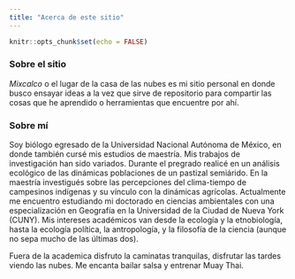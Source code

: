 ```yaml
---
title: "Acerca de este sitio"
---
```


```r
knitr::opts_chunk$set(echo = FALSE)
```

### Sobre el sitio

*Mixcalco* o el lugar de la casa de las nubes es mi sitio personal en donde busco ensayar ideas a la vez que sirve de repositorio para compartir las cosas que he aprendido o herramientas que encuentre por ahí. 

### Sobre mí

Soy biólogo egresado de la Universidad Nacional Autónoma de México, en donde también cursé mis estudios de maestría. Mis trabajos de investigación han sido variados. Durante el pregrado realicé en un análisis ecológico de las dinámicas poblaciones de un pastizal semiárido. En la maestría investigués sobre las percepciones del clima-tiempo de campesinos indígenas y su vínculo con la dinámicas agrícolas. Actualmente me encuentro estudiando mi doctorado en ciencias ambientales con una especialización en Geografía en la Universidad de la Ciudad de Nueva York (CUNY). Mis intereses académicos van desde la ecología y la etnobiología, hasta la ecología política, la antropología, y la filosofía de la ciencia (aunque no sepa mucho de las últimas dos).

Fuera de la academica disfruto la caminatas tranquilas, disfrutar las tardes viendo las nubes. Me encanta bailar salsa y entrenar Muay Thai.



